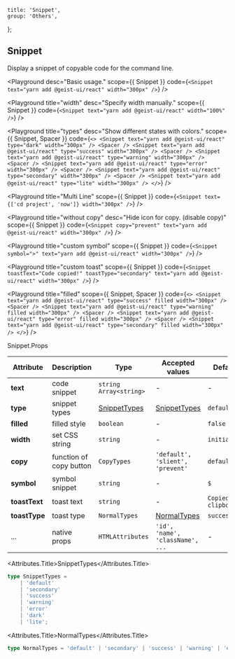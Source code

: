 
	title: 'Snippet',
	group: 'Others',
};

## Snippet

Display a snippet of copyable code for the command line.

<Playground
	desc="Basic usage."
	scope={{ Snippet }}
	code={`
<Snippet text="yarn add @geist-ui/react" width="300px" />
`}
/>

<Playground
	title="width"
	desc="Specify width manually."
	scope={{ Snippet }}
	code={`
<Snippet text="yarn add @geist-ui/react" width="100%" />
`}
/>

<Playground
	title="types"
	desc="Show different states with colors."
	scope={{ Snippet, Spacer }}
	code={`
<>
  <Snippet text="yarn add @geist-ui/react" type="dark" width="300px" />
  <Spacer />
  <Snippet text="yarn add @geist-ui/react" type="success" width="300px" />
  <Spacer />
  <Snippet text="yarn add @geist-ui/react" type="warning" width="300px" />
  <Spacer />
  <Snippet text="yarn add @geist-ui/react" type="error" width="300px" />
  <Spacer />
  <Snippet text="yarn add @geist-ui/react" type="secondary" width="300px" />
  <Spacer />
  <Snippet text="yarn add @geist-ui/react" type="lite" width="300px" />
</>
`}
/>

<Playground
	title="Multi Line"
	scope={{ Snippet }}
	code={`
<Snippet text={['cd project', 'now']} width="300px" />
`}
/>

<Playground
	title="without copy"
	desc="Hide icon for copy. (disable copy)"
	scope={{ Snippet }}
	code={`
<Snippet copy="prevent" text="yarn add @geist-ui/react" width="300px" />
`}
/>

<Playground
	title="custom symbol"
	scope={{ Snippet }}
	code={`
<Snippet symbol=">" text="yarn add @geist-ui/react" width="300px" />
`}
/>

<Playground
	title="custom toast"
	scope={{ Snippet }}
	code={`
<Snippet toastText="Code copied!" toastType="secondary" text="yarn add @geist-ui/react" width="300px" />
`}
/>

<Playground
	title="filled"
	scope={{ Snippet, Spacer }}
	code={`
<>
  <Snippet text="yarn add @geist-ui/react" type="success" filled width="300px" />
  <Spacer />
  <Snippet text="yarn add @geist-ui/react" type="warning" filled width="300px" />
  <Spacer />
  <Snippet text="yarn add @geist-ui/react" type="error" filled width="300px" />
  <Spacer />
  <Snippet text="yarn add @geist-ui/react" type="secondary" filled width="300px" />
</>
`}
/>

<Attributes edit="/pages/en-us/components/snippet.mdx">
<Attributes.Title>Snippet.Props</Attributes.Title>

| Attribute     | Description             | Type                          | Accepted values                  | Default                |
| ------------- | ----------------------- | ----------------------------- | -------------------------------- | ---------------------- |
| **text**      | code snippet            | `string` `Array<string>`      | -                                | -                      |
| **type**      | snippet types           | [SnippetTypes](#snippettypes) | [SnippetTypes](#snippettypes)    | `default`              |
| **filled**    | filled style            | `boolean`                     | -                                | `false`                |
| **width**     | set CSS string          | `string`                      | -                                | `initial`              |
| **copy**      | function of copy button | `CopyTypes`                   | `'default', 'slient', 'prevent'` | `default`              |
| **symbol**    | symbol snippet          | `string`                      | -                                | `$`                    |
| **toastText** | toast text              | `string`                      | -                                | `Copied to clipboard!` |
| **toastType** | toast type              | `NormalTypes`                 | [NormalTypes](#normaltypes)      | `success`              |
| ...           | native props            | `HTMLAttributes`              | `'id', 'name', 'className', ...` | -                      |

<Attributes.Title>SnippetTypes</Attributes.Title>

```ts
type SnippetTypes =
	| 'default'
	| 'secondary'
	| 'success'
	| 'warning'
	| 'error'
	| 'dark'
	| 'lite';
```

<Attributes.Title>NormalTypes</Attributes.Title>

```ts
type NormalTypes = 'default' | 'secondary' | 'success' | 'warning' | 'error';
```

</Attributes>

